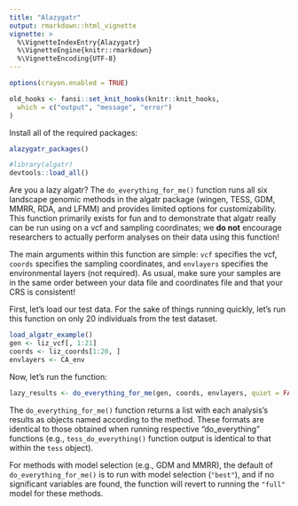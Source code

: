 ```yaml
---
title: "Alazygatr"
output: rmarkdown::html_vignette
vignette: >
  %\VignetteIndexEntry{Alazygatr}
  %\VignetteEngine{knitr::rmarkdown}
  %\VignetteEncoding{UTF-8}
---
```


```r
options(crayon.enabled = TRUE)

old_hooks <- fansi::set_knit_hooks(knitr::knit_hooks,
  which = c("output", "message", "error")
)
```

Install all of the required packages:
```r
alazygatr_packages()
```

```r
#library(algatr)
devtools::load_all()
```

Are you a lazy algatr? The `do_everything_for_me()` function runs all six landscape genomic methods in the algatr package (wingen, TESS, GDM, MMRR, RDA, and LFMM) and provides limited options for customizability. This function primarily exists for fun and to demonstrate that algatr really can be run using on a vcf and sampling coordinates; we **do not** encourage researchers to actually perform analyses on their data using this function!

The main arguments within this function are simple: `vcf` specifies the vcf, `coords` specifies the sampling coordinates, and `envlayers` specifies the environmental layers (not required). As usual, make sure your samples are in the same order between your data file and coordinates file and that your CRS is consistent!

First, let's load our test data. For the sake of things running quickly, let's run this function on only 20 individuals from the test dataset.

```r
load_algatr_example()
gen <- liz_vcf[, 1:21]
coords <- liz_coords[1:20, ]
envlayers <- CA_env
```

Now, let's run the function:

```r
lazy_results <- do_everything_for_me(gen, coords, envlayers, quiet = FALSE)
```

The `do_everything_for_me()` function returns a list with each analysis's results as objects named according to the method. These formats are identical to those obtained when running respective "do_everything" functions (e.g., `tess_do_everything()` function output is identical to that within the `tess` object).

For methods with model selection (e.g., GDM and MMRR), the default of `do_everything_for_me()` is to run with model selection (`"best"`), and if no significant variables are found, the function will revert to running the `"full"` model for these methods.
